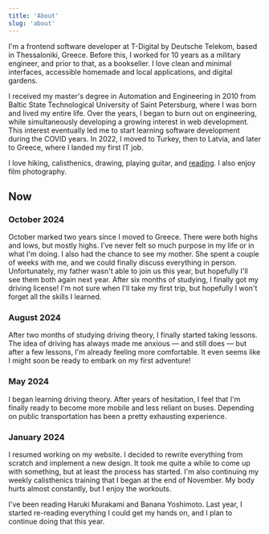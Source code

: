 ```yaml
---
title: 'About'
slug: 'about'
---
```


<EmbedImage
  layout="wide"
  src="/pages/evgenii-grigorev.jpg"
  alt="Evgenii Grigorev"
  caption="Kastoria, Greece. Autumn 2024"
/>

I'm a frontend software developer at T-Digital by Deutsche Telekom, based in
Thessaloniki, Greece. Before this, I worked for 10 years as a military engineer,
and prior to that, as a bookseller. I love clean and minimal interfaces,
accessible homemade and local applications, and digital gardens.

I received my master's degree in Automation and Engineering in 2010 from Baltic
State Technological University of Saint Petersburg, where I was born and lived
my entire life. Over the years, I began to burn out on engineering, while
simultaneously developing a growing interest in web development. This interest
eventually led me to start learning software development during the COVID years.
In 2022, I moved to Turkey, then to Latvia, and later to Greece, where I landed
my first IT job.

I love hiking, calisthenics, drawing, playing guitar, and [reading](library). I
also enjoy film photography.

## Now

### October 2024

October marked two years since I moved to Greece. There were both highs and
lows, but mostly highs. I've never felt so much purpose in my life or in what
I'm doing. I also had the chance to see my mother. She spent a couple of weeks
with me, and we could finally discuss everything in person. Unfortunately, my
father wasn't able to join us this year, but hopefully I'll see them both again
next year. After six months of studying, I finally got my driving license! I'm
not sure when I'll take my first trip, but hopefully I won't forget all the
skills I learned.

### August 2024

After two months of studying driving theory, I finally started taking lessons.
The idea of driving has always made me anxious — and still does — but after a
few lessons, I'm already feeling more comfortable. It even seems like I might
soon be ready to embark on my first adventure!

### May 2024

I began learning driving theory. After years of hesitation, I feel that I'm
finally ready to become more mobile and less reliant on buses. Depending on
public transportation has been a pretty exhausting experience.

### January 2024

I resumed working on my website. I decided to rewrite everything from scratch
and implement a new design. It took me quite a while to come up with something,
but at least the process has started. I'm also continuing my weekly calisthenics
training that I began at the end of November. My body hurts almost constantly,
but I enjoy the workouts.

I've been reading Haruki Murakami and Banana Yoshimoto. Last year, I started
re-reading everything I could get my hands on, and I plan to continue doing that
this year.
